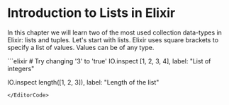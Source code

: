 
# Introduction to Lists in Elixir

In this chapter we will learn two of the most used collection data-types in Elixir: lists and tuples. Let's start with lists. Elixir uses square brackets to specify a list of values. Values can be of any type.

<EditorCode>
```elixir
# Try changing '3' to 'true'
IO.inspect [1, 2, 3, 4], label: "List of integers"

IO.inspect length([1, 2, 3]), label: "Length of the list"
```
</EditorCode>
